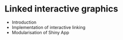 # Linked interactive graphics {#ch:linking}

- Introduction
- Implementation of interactive linking
- Modularisation of Shiny App
